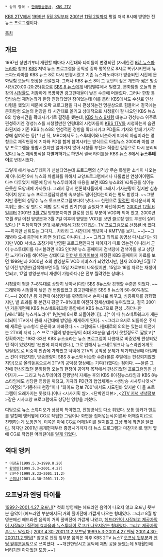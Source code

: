  * 상위 항목 : [[한국방송공사]], [[KBS 2TV]]

[[KBS 2TV]]에서 [[1999년]] [[5월 3일]]부터 [[2001년]] [[11월 2일]]까지 평일 저녁 8시에 방영한 전 뉴스 프로그램이다.

[[목차]]
== 개요 == 
1997년 상반기부터 개편할 때마다 시간대와 타이틀이 변경되던 (자세한건 [[8時 뉴스파노라마]] 참조) [[한국방송공사|KBS]] 저녁 뉴스 프로그램을 공익성 강화 명목으로 8시로 복귀시키면서 뉴스파노라마를 KBS 뉴스 8로 다시 변경시켰고 기존 뉴스파노라마가 방송되던 시간에 문화탐험 오늘의 현장을 신설했다. 그러나 KBS 뉴스 8이 그 동안의 잦은 개편과 짧은 방송시간(20:00-20:25)등으로 [[SBS 8 뉴스]]에게 네임밸류에서 밀렸고, 문화탐험 오늘의 현장의 [[시청률]]도 처참하게 폭망하면 광고판매율이 낮은 수준에 머물렀다. 그러나 한창 통합방송법 제정논의가 한창 진행되었던 참이었는데 이를 틈타 KBS에서도 수신료 인상 타령을 했었기 때문에 오락 프로그램을 다시 편성하는건 명분상으로 힘들어서 결국에는 문화탐험 오늘의 현장을 타 시간대로 옮기고 상대적으로 시청률이 잘 나오던 KBS 뉴스 8의 방송시간을 확대시키기로 결정을 했는데, [[KBS 뉴스 9]]처럼 대놓고 경성뉴스 위주로 편성하기엔 경성뉴스를 시청할만한 연령대의 시청자들이 [[KBS 1TV]]를 시청하는게 습관화된지라 기존 KBS 뉴스8의 연성적인 경향을 확대시키고 PD들도 기자와 함께 기사작성에 참여하는 등[* 1년 뒤, MBC에서도 뉴스투데이와 비슷하게 피자의 아침이라는 명칭으로 제작현장에 기자와 PD를 함께 참여시키는 방식으로 아침뉴스 2000과 아침 교양 프로그램을 통합시켰지만 얼마가지 않아 시청률 부진과 직종간 갈등으로 다시 분리되었다.] 뉴스 제작방식을 차별화하기로 하면서 결국 타이틀을 KBS 뉴스 8에서 '''뉴스투데이'''로 변경시켰다.

그렇게 해서 뉴스투데이가 신설되었는데 프로그램의 성격상 무슨 특별한 소식이 나오는게 아니라면 9시 뉴스와 차별화를 위해서 교양프로그램에서나 다룰법한 연성아이템도 다수 다루었기 때문에 당시 뉴스투데이의 내용을 보면 KBS 뉴스9와 VJ특공를 섞어놓은듯한 모양새에 가까웠다. 그래서 당시 언론학자들에게 그래서 기사분량이 길지만 심층적이지 않고 뉴스 프로그램답지않게 속보성도 떨어진다는이라는 평도 받았다. ~~그렇지만 종편의 상당수 뉴스 토크프로그램보다야 낫다.~~ 한편으로 [[황정민]] 아나운서의 톡톡튀는 클로징 멘트로 제법 컬트적인 인기(?)를 끌었다고 하던데(다만 [[2000년]] [[12월 6일]]부터 2001년 [[3월 7일]] 방영분까지만 클로징 멘트 부분이 VOD화 되어 있고, 2000년 12월 6일 이전 방영분과 3월 7일 이후의 방영분 VOD를 보면 클로징 멘트 부분이 잘려 있다.) [* 여담이지만 [http://news.kbs.co.kr/science/2000/05/18/80214.html 군대 내무반에서 가장 인기있는 TV 프로그램으로 선정된 바 있다]. ~~하지만 신뢰도는 그다지... 차라리 그 시간대에 엠넷이나 KMTV를 보지...~~]~~그래봐야 요새 종편에 비하면 껌(?)도 아니다(...).~~ 그리고 의외로 동영상 다시보기는 되지만 VOD 서비스 초창기때 방영된 프로그램인지라 페이지가 따로 있는건 아니라서 굳이 뉴스투데이를 다시볼려면 KBS 인터넷 뉴스 홈페이지 검색창에 검색어를 넣고 상당한 노가다(?)를 해야하는 상태이고 [[인터넷 아카이브]]에 저장된 KBS 홈페이지 자료를 보면 1999년과 2000년 초의 방영분도 VOD 서비스가 되었었지만, 현재 2000년 5월 17일 이전 방영분(검색해보면 5월 15일 자료부터 나와있지만, 15일과 16일 자료는 재생이 안되고, 17일 방영분부터 재생이 가능하다.)은 전부 짤려있는 상태다.

시청률이 평균 7~8%대로 상당히 낮아서(다만 SBS 8뉴스랑 경쟁할 수준은 되었다. ~~그래봐야 시청률이 낮은 건 변함없었고 광고판매율은 SBS 8 뉴스의 50-60%정도다.~~) 2001년 봄 개편때 여성앵커를 황정민에서 손미나로 바꾸고, 심층취재를 강화했지만, 별 효과를 못 본건지 평균 7~8%대로 여전히 정체상태에 놓여있었고, 결국 2001년 가을개편때 KBS 뉴스네트워크랑 통합해서 KBS 뉴스7으로 편성...하더니만 [wiki:"8時 뉴스파노라마" 1년만에 8시로 되돌아왔다](…)[* 이 때 뉴스네트워크가 재분리되어 1TV에서 원래 시간대에 방영을 재개하게 된다]. ~~그리고 8시로 되돌아온 주제에 새로운 뉴스형식 운운하고 자빠졌다.~~ 그럼에도 나름대로의 의의는 있는데 이전에는 2TV의 저녁 뉴스 프로그램의 방송분량이 최대 30분을 넘기지 못할정도로 짧았고[* 정확하게는 1982-83년 KBS 뉴스쇼라는 뉴스 프로그램이 나름대로 비중있게 편성되었던 적이 있었지만 1년만에 폐지되었다.], 그로 인해서 뉴스네트워크나 뉴스라인에게도 밀릴정도로 비중이 안습에 가까웠고 덕택에 2TV의 공익성 문제가 제기되었을때 아킬레스 건이 되었지만, 방송분량이 SBS 8 뉴스와 비슷한 수준(물론 주말에는 편성되지않았지만)으로 올려놓음으로서 2TV의 공익성 향상에는 기여(?)했다는 점이다. ~~물론 그 전에 편성되었던 문화탐험 오늘의 현장이 공익적 목적에서 편성되었던 프로그램임은 넘어자가.~~ 그리고 뉴스투데이의 진행방식 자체는 후의 KBS 8아침뉴스타임과 KBS 8뉴스타임에도 성당한 영향을 끼쳤고, 기자와 PD간의 협업체제는 <생방송 시사투나잇>[* 그 이전의 "기동취재 현장"이나 "와이드 정보 700"에서도 시도된바 있지만 이 들 프로그램이 오래가지는 못했다.]이나 <시사기획 쌈>, <단박인터뷰> ,<[[2TV 저녁 생생정보]]>같은 시사교양 프로그램에도 상당한 영향을 끼쳤다.

여담으로 뉴스 스튜디오가 상당히 특이했고, 진행방식도 다소 튀었다. 보통 앵커가 멘트를 말할때 앵커옆에 CG로 작업한 그림이나 화면을 집어넣는식(이른바 어깨걸이)으로 진행하는게 보통인데, 이쪽은 아예 CG로 어깨걸이를 달지않고 그냥 옆에 [http://www.itelenix.co.kr/image/news.jpg 화면을 달았다]. 하지만 2001년 봄개편때부터 종영시기까지 타 뉴스 프로그램과 마찬가리로 앵커 옆에 CG로 작업된 어깨걸이를 [http://news.kbs.co.kr/news/NewsView.do?SEARCH_PAGE_NO=&SEARCH_NEWS_CODE=187768 달게 되었다]. 

== 역대 앵커 ==
 * 이광출(1999.5.3~1999.8.20)
 * [[황정민]](1999.5.3~2001.4.27)
 * 김진수(1999.8.23~2001.11.2)
 * [[손미나]](2001.4.30~2001.11.2)
== 오프닝과 엔딩 타이틀 ==
[http://serviceapi.nmv.naver.com/flash/convertIframeTag.nhn?vid=4B50475AFDFAE8DFED5C82332ACD59AA041A&outKey=V1247e80c304d8a2766ddeaeefb71a5bd30bfe4b89c07be62d83beaeefb71a5bd30bf&width=500&height=408 1999.?-2001.4.27 오프닝][* 첫회 방영때는 헤드라인 음악이 나오지 않고 오프닝 뒷부분 음악이 (헤드라인 부분에서도)거의 폴버전에 가깝게 나오는 형태였다. 그리고 8월 방영분에선 헤드라인 음악이 거의 폴버전에 가깝게 나왔고, [https://www.youtube.com/watch?v=wTcfEl_FRHo 헤드라인이 시작되고 제공자막이 시작되기 직전에 효과음과 뉴스투데이 로고가 나오지않는 형태였다. 그리고 제공자막 폰트도 달랐다].]
[http://serviceapi.nmv.naver.com/flash/convertIframeTag.nhn?vid=E913B11DF88C654D49FC93BD572D0F7AB691&outKey=V1210f7ad20d51cfc2759e77b8bf50c066627f718965d6465d536e77b8bf50c066627&width=500&height=408 2001.4.30-2001.11.2 오프닝]
[http://serviceapi.nmv.naver.com/flash/convertIframeTag.nhn?vid=434DD0C98CA58219E6E83AF588696AB0FDBD&outKey=V12758d2c20330612ce3b5e0bfc5776377783255f3b3a84f5c9055e0bfc5776377783&width=500&height=408 1999.5.3-2001.4.27 엔딩]
[http://serviceapi.nmv.naver.com/flash/convertIframeTag.nhn?vid=8C55E5B8A374923117465DB418B00022AAF6&outKey=V123ab0ac8e52eaba3a6efa3d649aa5c2b9768f25cf0f9493dab2fa3d649aa5c2b976&width=500&height=408 2001.4.30-2001.11.2 엔딩][* 참고로 엔딩 앞부분 음악은 이후 KBS 2TV 뉴스7 [http://www.youtube.com/watch?v=SrniptHHst0 오프닝 뒷부분]과 [http://serviceapi.nmv.naver.com/flash/convertIframeTag.nhn?vid=5484F69016F6EDE65076E999E871E453DB2C&outKey=V128416069b0e876deac0c97fa930623e65a0a88e372f6410a9c0c97fa930623e65a0&width=500&height=408 엔딩 앞부분][http://serviceapi.nmv.naver.com/flash/convertIframeTag.nhn?vid=B5A6ACCB18B8EB93C6457E788E22A210D8B9&outKey=V12101f6a57c327845b58757bd6f9e80411aae7c6cb480aa25a60757bd6f9e80411aa&width=500&height=408 음악]으로 쓰여졌다. ~~개편한답시고 음악에 제법 공을 들였는데 5개월만에 버리기엔 아까웠던 모양.~~]
